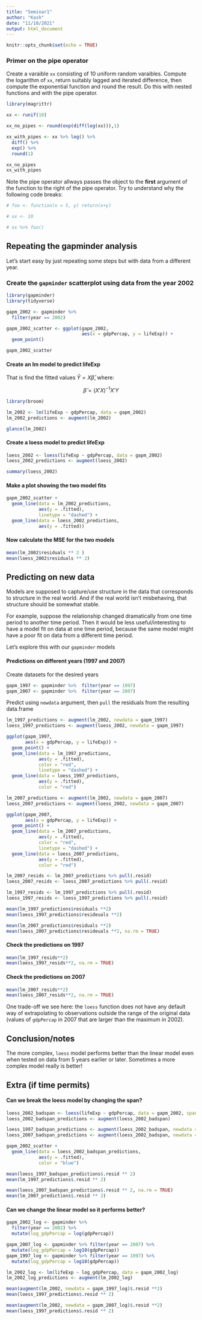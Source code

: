 ---
title: "Seminar1"
author: "Kash"
date: "11/10/2021"
output: html_document
---


```{r setup, include=FALSE}
knitr::opts_chunk$set(echo = TRUE)
```


### Primer on the pipe operator 

Create a varaible `xx` consisting of 10 uniform random varaibles. Compute the logarithm of `xx`, return suitably lagged and iterated difference, then compute the exponential function and round the result. Do this with nested functions and with the pipe operator. 

```{r}
library(magrittr)

xx <- runif(10)

xx_no_pipes <- round(exp(diff(log(xx))),1) 

xx_with_pipes <- xx %>% log() %>%
  diff() %>% 
  exp() %>% 
  round(1)

xx_no_pipes
xx_with_pipes
```

Note the pipe operator allways passes the object to the **first** argument of the function to the right of the pipe operator. Try to understand why the following code breaks: 
```{r}
# foo <- function(x = 5, y) return(x+y)

# xx <- 10 

# xx %>% foo()
```

## Repeating the gapminder analysis

Let's start easy by just repeating some steps but with data from a different year.

### Create the `gapminder` scatterplot using data from the year 2002

```{r}
library(gapminder)
library(tidyverse)

gapm_2002 <- gapminder %>%  
  filter(year == 2002)

gapm_2002_scatter <- ggplot(gapm_2002,
                            aes(x = gdpPercap, y = lifeExp)) + 
  geom_point()

gapm_2002_scatter
```

#### Create an lm model to predict lifeExp

That is find the fitted values $\hat{Y} = X \hat{\beta}$, where: 

$$
\hat{\beta} = (X'X)^{-1}X'Y
$$

```{r}
library(broom)

lm_2002 <- lm(lifeExp ~ gdpPercap, data = gapm_2002)
lm_2002_predictions <- augment(lm_2002)

glance(lm_2002)
```

#### Create a loess model to predict lifeExp

```{r}
loess_2002 <- loess(lifeExp ~ gdpPercap, data = gapm_2002)
loess_2002_predictions <- augment(loess_2002)

summary(loess_2002)
```

#### Make a plot showing the two model fits

```{r}
gapm_2002_scatter + 
  geom_line(data = lm_2002_predictions, 
            aes(y = .fitted),
            linetype = "dashed") + 
  geom_line(data = loess_2002_predictions,
            aes(y = .fitted))
```

#### Now calculate the MSE for the two models 

```{r}
mean(lm_2002$residuals ** 2 )
mean(loess_2002$residuals ** 2)
```


## Predicting on new data

Models are supposed to capture/use structure in the data that corresponds to structure in the real world. And if the real world isn't misbehaving, that structure should be somewhat stable.

For example, suppose the relationship changed dramatically from one time period to another time period. Then it would be less useful/interesting to have a model fit on data at one time period, because the same model might have a poor fit on data from a different time period.

Let's explore this with our `gapminder` models

#### Predictions on different years (1997 and 2007)

Create datasets for the desired years

```{r}
gapm_1997 <- gapminder %>%  filter(year == 1997)
gapm_2007 <- gapminder %>%  filter(year == 2007)
```

Predict using `newdata` argument, then `pull` the residuals from the resulting data.frame

```{r}
lm_1997_predictions <- augment(lm_2002, newdata = gapm_1997) 
loess_1997_predictions <- augment(loess_2002, newdata = gapm_1997)

ggplot(gapm_1997, 
       aes(x = gdpPercap, y = lifeExp)) + 
  geom_point() + 
  geom_line(data = lm_1997_predictions, 
            aes(y = .fitted), 
            color = "red", 
            linetype = "dashed") + 
  geom_line(data = loess_1997_predictions, 
            aes(y = .fitted), 
            color = "red")
```

````{r}
lm_2007_predictions <- augment(lm_2002, newdata = gapm_2007)
loess_2007_predictions <- augment(loess_2002, newdata = gapm_2007)

ggplot(gapm_2007, 
       aes(x = gdpPercap, y = lifeExp)) + 
  geom_point() + 
  geom_line(data = lm_2007_predictions, 
            aes(y = .fitted), 
            color = "red", 
            linetype = "dashed") + 
  geom_line(data = loess_2007_predictions, 
            aes(y = .fitted), 
            color = "red")


````


```{r}
lm_2007_resids <- lm_2007_predictions %>% pull(.resid) 
loess_2007_resids <- loess_2007_predictions %>% pull(.resid)

lm_1997_resids <- lm_1997_predictions %>% pull(.resid) 
loess_1997_resids <- loess_1997_predictions %>% pull(.resid)
```

```{r}
mean(lm_1997_predictions$residuals **2)
mean(loess_1997_predictions$resideuals **2)

mean(lm_2007_predictions$residuals **2)
mean(loess_2007_predictions$resideuals **2, na.rm = TRUE)
```


#### Check the predictions on 1997

```{r}
mean(lm_1997_resids**2)
mean(loess_1997_resids**2, na.rm = TRUE)
```

#### Check the predictions on 2007

```{r}
mean(lm_2007_resids**2)
mean(loess_2007_resids**2, na.rm = TRUE)
```

One trade-off we see here: the `loess` function does not have any default way of extrapolating to observations outside the range of the original data (values of `gdpPercap` in 2007 that are larger than the maximum in 2002).

## Conclusion/notes

The more complex, `loess` model performs better than the linear model even when tested on data from 5 years earlier or later. Sometimes a more complex model really is better!


## Extra (if time permits)

#### Can we break the loess model by changing the span? 

```{r}
loess_2002_badspan <- loess(lifeExp ~ gdpPercap, data = gapm_2002, span = .1)
loess_2002_badspan_predictions <- augment(loess_2002_badspan)

loess_1997_badspan_predictions <- augment(loess_2002_badspan, newdata = gapm_1997)
loess_2007_badspan_predictions <- augment(loess_2002_badspan, newdata = gapm_2007)
```

```{r}
gapm_2002_scatter + 
  geom_line(data = loess_2002_badspan_predictions, 
            aes(y = .fitted), 
            color = "blue")
```



```{r}
mean(loess_1997_badspan_predictions$.resid ** 2)
mean(lm_1997_predictions$.resid ** 2)
```

```{r}
mean(loess_2007_badspan_predictions$.resid ** 2, na.rm = TRUE)
mean(lm_2007_predictions$.resid ** 2)
```

#### Can we change the linear model so it performs better? 

```{r}
gapm_2002_log <- gapminder %>% 
  filter(year == 2002) %>% 
  mutate(log_gdpPercap = log(gdpPercap))

gapm_2007_log <- gapminder %>% filter(year == 2007) %>%
  mutate(log_gdpPercap = log10(gdpPercap))
gapm_1997_log <- gapminder %>% filter(year == 1997) %>%
  mutate(log_gdpPercap = log10(gdpPercap))
```



```{r}
lm_2002_log <- lm(lifeExp ~ log_gdpPercap, data = gapm_2002_log)
lm_2002_log_predictions <- augment(lm_2002_log)
```

```{r}
mean(augment(lm_2002, newdata = gapm_1997_log)$.resid **2)
mean(loess_1997_predictions$.resid ** 2)
```

```{r}
mean(augment(lm_2002, newdata = gapm_2007_log)$.resid **2)
mean(loess_1997_predictions$.resid ** 2)
```


